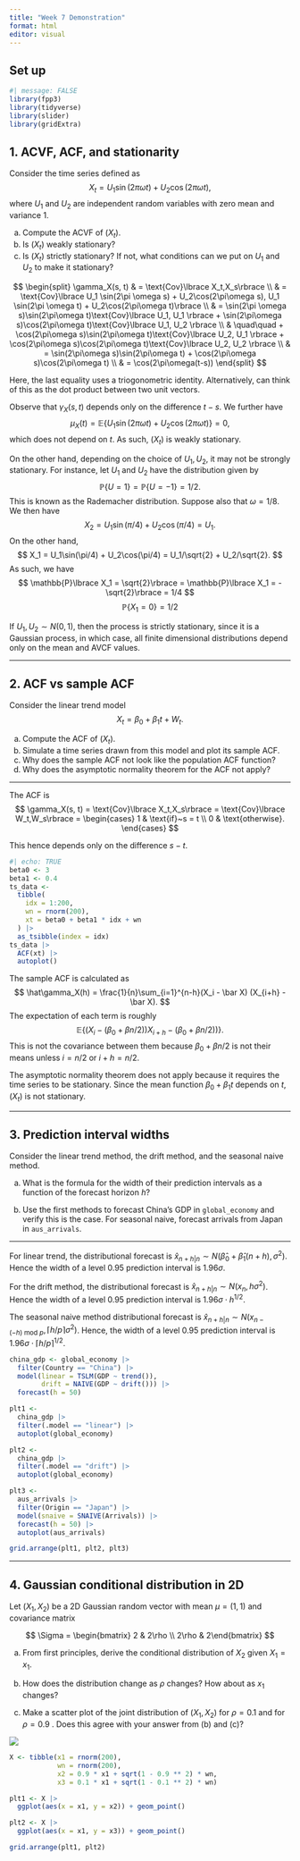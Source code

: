 ```yaml
---
title: "Week 7 Demonstration"
format: html
editor: visual
---
```


## Set up

```r
#| message: FALSE
library(fpp3)
library(tidyverse)
library(slider)
library(gridExtra)
```

## 1. ACVF, ACF, and stationarity

Consider the time series defined as $$
X_t = U_1 \sin(2\pi \omega t) + U_2\cos(2\pi\omega t),
$$ where $U_1$ and $U_2$ are independent random variables with zero mean and variance 1.

a.  Compute the ACVF of $(X_t)$.
b.  Is $(X_t)$ weakly stationary?
c.  Is $(X_t)$ strictly stationary? If not, what conditions can we put on $U_1$ and $U_2$ to make it stationary?

$$
\begin{split}
\gamma_X(s, t) & = \text{Cov}\lbrace X_t,X_s\rbrace \\
& = \text{Cov}\lbrace U_1 \sin(2\pi \omega s) + U_2\cos(2\pi\omega s), U_1 \sin(2\pi \omega t) + U_2\cos(2\pi\omega t)\rbrace \\
& = \sin(2\pi \omega s)\sin(2\pi\omega t)\text{Cov}\lbrace U_1, U_1 \rbrace + \sin(2\pi\omega s)\cos(2\pi\omega t)\text{Cov}\lbrace U_1, U_2 \rbrace \\
& \quad\quad + \cos(2\pi\omega s)\sin(2\pi\omega t)\text{Cov}\lbrace U_2, U_1 \rbrace + \cos(2\pi\omega s)\cos(2\pi\omega t)\text{Cov}\lbrace U_2, U_2 \rbrace \\
& = \sin(2\pi\omega s)\sin(2\pi\omega t) + \cos(2\pi\omega s)\cos(2\pi\omega t) \\
& = \cos(2\pi\omega(t-s))
\end{split}
$$

Here, the last equality uses a triogonometric identity. Alternatively, can think of this as the dot product between two unit vectors.

Observe that $\gamma_X(s, t)$ depends only on the difference $t-s$. We further have $$
\mu_X(t) = \mathbb{E}\lbrace U_1 \sin(2\pi \omega t) + U_2\cos(2\pi\omega t) \rbrace = 0,
$$ which does not depend on $t$. As such, $(X_t)$ is weakly stationary.

On the other hand, depending on the choice of $U_1, U_2$, it may not be strongly stationary. For instance, let $U_1$ and $U_2$ have the distribution given by $$
\mathbb{P}\lbrace U = 1\rbrace = \mathbb{P}\lbrace U = -1 \rbrace = 1/2.
$$ This is known as the Rademacher distribution. Suppose also that $\omega = 1/8$. We then have $$
X_2 = U_1\sin(\pi/4) + U_2\cos(\pi/4) = U_1. 
$$ On the other hand, $$
X_1 = U_1\sin(\pi/4) + U_2\cos(\pi/4) = U_1/\sqrt{2} + U_2/\sqrt{2}. 
$$ As such, we have $$
\mathbb{P}\lbrace X_1 = \sqrt{2}\rbrace = \mathbb{P}\lbrace X_1 = -\sqrt{2}\rbrace = 1/4
$$ $$
\mathbb{P}\lbrace X_1 = 0\rbrace = 1/2
$$

If $U_1, U_2 \sim N(0,1)$, then the process is strictly stationary, since it is a Gaussian process, in which case, all finite dimensional distributions depend only on the mean and AVCF values.

------------------------------------------------------------------------

## 2. ACF vs sample ACF

Consider the linear trend model $$
X_t = \beta_0 + \beta_1 t + W_t.
$$

a.  Compute the ACF of $(X_t)$.
b.  Simulate a time series drawn from this model and plot its sample ACF.
c.  Why does the sample ACF not look like the population ACF function?
d.  Why does the asymptotic normality theorem for the ACF not apply?

------------------------------------------------------------------------

The ACF is $$
\gamma_X(s, t) = \text{Cov}\lbrace X_t,X_s\rbrace = \text{Cov}\lbrace W_t,W_s\rbrace = \begin{cases}
1 & \text{if}~s = t \\
0 & \text{otherwise}.
\end{cases}
$$

This hence depends only on the difference $s-t$.

```r
#| echo: TRUE
beta0 <- 3
beta1 <- 0.4
ts_data <-
  tibble(
    idx = 1:200,
    wn = rnorm(200),
    xt = beta0 + beta1 * idx + wn
  ) |>
  as_tsibble(index = idx)
ts_data |>
  ACF(xt) |>
  autoplot()
```

The sample ACF is calculated as $$
\hat\gamma_X(h) = \frac{1}{n}\sum_{i=1}^{n-h}(X_i - \bar X) (X_{i+h} - \bar X).
$$ The expectation of each term is roughly $$
\mathbb{E}\lbrace(X_i - (\beta_0 + \beta n/2))X_{i+h} - (\beta_0 + \beta n/2))\rbrace.
$$ This is not the covariance between them because $\beta_0 + \beta n /2$ is not their means unless $i = n/2$ or $i+h = n/2$.

The asymptotic normality theorem does not apply because it requires the time series to be stationary. Since the mean function $\beta_0 + \beta_1 t$ depends on $t$, $(X_t)$ is not stationary.

------------------------------------------------------------------------

## 3. Prediction interval widths

Consider the linear trend method, the drift method, and the seasonal naive method.

a.  What is the formula for the width of their prediction intervals as a function of the forecast horizon $h$?

b.  Use the first methods to forecast China's GDP in `global_economy` and verify this is the case. For seasonal naive, forecast arrivals from Japan in `aus_arrivals`.

------------------------------------------------------------------------

For linear trend, the distributional forecast is $\hat x_{n+h|n} \sim N( \hat \beta_0 + \hat \beta_1 (n+h), \sigma^2)$. Hence the width of a level 0.95 prediction interval is $1.96\sigma$.

For the drift method, the distributional forecast is $\hat x_{n+h|n} \sim N( x_n, h\sigma^2)$. Hence the width of a level 0.95 prediction interval is $1.96\sigma\cdot h^{1/2}$.

The seasonal naive method distributional forecast is $\hat x_{n+h|n} \sim N( x_{n-(-h)~\text{mod}~p}, \lceil h/p \rceil\sigma^2)$. Hence, the width of a level 0.95 prediction interval is $1.96\sigma\cdot \lceil h/p \rceil^{1/2}$.

```r
china_gdp <- global_economy |>
  filter(Country == "China") |>
  model(linear = TSLM(GDP ~ trend()),
        drift = NAIVE(GDP ~ drift())) |>
  forecast(h = 50)

plt1 <-
  china_gdp |>
  filter(.model == "linear") |>
  autoplot(global_economy)

plt2 <-
  china_gdp |>
  filter(.model == "drift") |>
  autoplot(global_economy)

plt3 <-
  aus_arrivals |>
  filter(Origin == "Japan") |>
  model(snaive = SNAIVE(Arrivals)) |>
  forecast(h = 50) |>
  autoplot(aus_arrivals)

grid.arrange(plt1, plt2, plt3)
```

------------------------------------------------------------------------

## 4. Gaussian conditional distribution in 2D

Let $(X_1,X_2)$ be a 2D Gaussian random vector with mean $\mu = (1, 1)$ and covariance matrix

$$
\Sigma = \begin{bmatrix} 2  & 2\rho \\ 2\rho & 2\end{bmatrix}
$$

a.  From first principles, derive the conditional distribution of $X_2$ given $X_1=x_1$.

b.  How does the distribution change as $\rho$ changes? How about as $x_1$ changes?

c.  Make a scatter plot of the joint distribution of $(X_1,X_2)$ for $\rho = 0.1$ and for $\rho = 0.9$ . Does this agree with your answer from (b) and (c)?

![](../_images/gaussian_conditional_distribution.jpeg)

```r
X <- tibble(x1 = rnorm(200),
            wn = rnorm(200),
            x2 = 0.9 * x1 + sqrt(1 - 0.9 ** 2) * wn,
            x3 = 0.1 * x1 + sqrt(1 - 0.1 ** 2) * wn)

plt1 <- X |> 
  ggplot(aes(x = x1, y = x2)) + geom_point()

plt2 <- X |> 
  ggplot(aes(x = x1, y = x3)) + geom_point()

grid.arrange(plt1, plt2)
```
